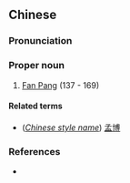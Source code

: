 ==Chinese==
{{zh-forms}}

===Pronunciation===
{{zh-pron
|m=Fàn Pāng
|cat=pn
}}

===Proper noun===
{{zh-proper noun}}

# [[w:Fan Pang|Fan Pang]] (137 - 169)

====Related terms====
* (''[[w:Chinese style name|Chinese style name]]'') [[孟博]]

===References===
* {{pedialite|范滂|lang=zh}}